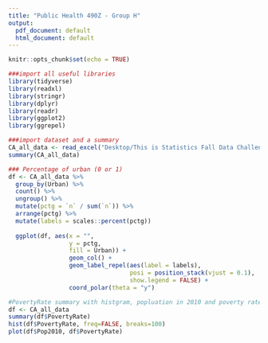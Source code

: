 ```yaml
---
title: "Public Health 490Z - Group H"
output:
  pdf_document: default
  html_document: default
---
```


```r
knitr::opts_chunk$set(echo = TRUE)
```

```r
###import all useful libraries 
library(tidyverse)
library(readxl)
library(stringr)
library(dplyr)
library(readr)
library(ggplot2)
library(ggrepel)
```

```r
###import dataset and a summary
CA_all_data <- read_excel("Desktop/This is Statistics Fall Data Challenge 2021 Dataset_ Food Access Research Atlas Data 2019-ASAFDC 2021.xlsx", sheet = 8)
summary(CA_all_data)
```

```r
### Percentage of urban (0 or 1)
df <- CA_all_data %>%
  group_by(Urban) %>%
  count() %>%
  ungroup() %>%
  mutate(pctg = `n` / sum(`n`)) %>%
  arrange(pctg) %>%
  mutate(labels = scales::percent(pctg))
  
  ggplot(df, aes(x = "", 
                 y = pctg, 
                 fill = Urban)) + 
                 geom_col() + 
                 geom_label_repel(aes(label = labels),
                                  posi = position_stack(vjust = 0.1),
                                  show.legend = FALSE) +
                 coord_polar(theta = "y")
```
```r
#PovertyRate summary with histgram, popluation in 2010 and poverty rate
df <- CA_all_data
summary(df$PovertyRate)
hist(df$PovertyRate, freq=FALSE, breaks=100)
plot(df$Pop2010, df$PovertyRate)
```
```r

```


